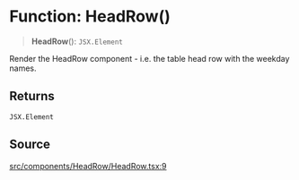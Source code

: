 # Function: HeadRow()

> **HeadRow**(): `JSX.Element`

Render the HeadRow component - i.e. the table head row with the weekday
names.

## Returns

`JSX.Element`

## Source

[src/components/HeadRow/HeadRow.tsx:9](https://github.com/gpbl/react-day-picker/blob/6515ed496/src/components/HeadRow/HeadRow.tsx#L9)
